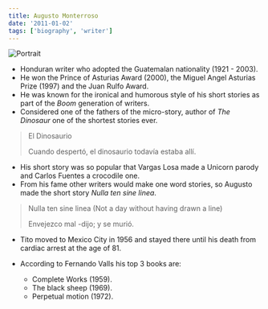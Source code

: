 ```yaml
---
title: Augusto Monterroso
date: '2011-01-02'
tags: ['biography', 'writer']
---
```


![Portrait](https://upload.wikimedia.org/wikipedia/commons/2/2d/Edwin_Landseer.png)

* Honduran writer who adopted the Guatemalan nationality (1921 - 2003).
* He won the Prince of Asturias Award (2000), the Miguel Angel Asturias Prize (1997) and the Juan Rulfo Award.
* He was known for the ironical and humorous style of his short stories as part of the *Boom* generation of writers.
* Considered one of the fathers of the micro-story, author of *The Dinosaur* one of the shortest stories ever.

> El Dinosaurio
>
> Cuando despertó, el dinosaurio todavía estaba allí.


* His short story was so popular that Vargas Losa made a Unicorn parody and Carlos Fuentes a crocodile one.
* From his fame other writers would make one word stories, so Augusto made the short story *Nulla ten sine linea*.

> Nulla ten sine linea (Not a day without having drawn a line)
>
> Envejezco mal -dijo; y se murió.

* Tito moved to Mexico City in 1956 and stayed there until his death from cardiac arrest at the age of 81.

* According to Fernando Valls his top 3 books are:
	* Complete Works (1959).
	* The black sheep (1969).
	* Perpetual motion (1972).